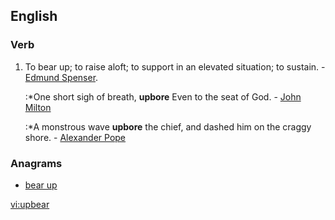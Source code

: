 ==English==

===Verb===
{{en-verb|upbears|upbearing|upbore|upbore}}

# {{transitive}} To bear up; to raise aloft; to support in an elevated situation; to sustain. - [[w:Edmund Spenser|Edmund Spenser]].
#:*One short sigh of breath, '''upbore''' Even to the seat of God. - [[w:John Milton|John Milton]]
#:*A monstrous wave '''upbore''' the chief, and dashed him on the craggy shore. - [[w:Alexander Pope|Alexander Pope]]

===Anagrams===
* [[bear up#English|bear up]]

[[vi:upbear]]